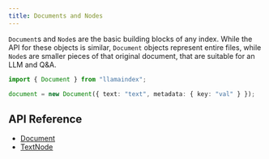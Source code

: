 ```yaml
---
title: Documents and Nodes
---
```


`Document`s and `Node`s are the basic building blocks of any index. While the API for these objects is similar, `Document` objects represent entire files, while `Node`s are smaller pieces of that original document, that are suitable for an LLM and Q&A.

```typescript
import { Document } from "llamaindex";

document = new Document({ text: "text", metadata: { key: "val" } });
```

## API Reference

- [Document](/docs/api/classes/Document)
- [TextNode](/docs/api/classes/TextNode)
